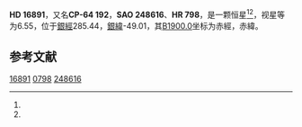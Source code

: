 {{Starbox begin
| name = HD 16891
}}
{{Starbox observe
| epoch = [[J2000.0|J2000.0]]
| constell = {{星座名待查}}<ref name=SIMBAD>{{cite web
 | url=http://simbad.u-strasbg.fr/simbad/sim-id?Ident=HR+798
 | title=Pulsating variable Star
 | publisher=Centre de Données astronomiques de Strasbourg
 | work=SIMBAD
 | accessdate=2012-07-13
 | archive-date=2016-03-17
 | archive-url=https://web.archive.org/web/20160317101824/http://simbad.u-strasbg.fr/simbad/sim-id?Ident=HR+798
 | dead-url=no
 }}</ref><ref name=DATA>{{cite web
 | url=http://vizier.u-strasbg.fr/viz-bin/VizieR-5?-out.add=.&-source=5050&-corr=PK=HR&-out.max=9999&HR=798
 | title=VizieR Detailed Page
 | accessdate=2012-07-13
 | archive-date=2019-02-16
 | archive-url=https://web.archive.org/web/20190216091917/http://vizier.u-strasbg.fr/viz-bin/VizieR-5?-out.add=.&-source=5050&-corr=PK=HR&-out.max=9999&HR=798
 | dead-url=no
 }}</ref>
| 星官 = 
| ra = {{RA|2|39|31.7}}<ref name=SIMBAD /><ref name=DATA />
| dec = {{DEC|-64|16|55}}<ref name=SIMBAD /><ref name=DATA />
| appmag_v = 6.55<ref name=SIMBAD /><ref name=DATA />
}}
{{Starbox character
| class = B8V<ref name=SIMBAD /><ref name=DATA />
| b-v = -0.08<ref name=SIMBAD /><ref name=DATA />
| u-b = -0.24<ref name=SIMBAD /><ref name=DATA />
| r-i = <ref name=SIMBAD /><ref name=DATA />
| variable = 
}}
{{Starbox astrometry
| radial_v = -0.24
| prop_mo_ra = -1
| parallax = 
| p_error = 
}}
{{Starbox catalog
| names =CP-64 192，[[SAO星表|SAO]] 248616，[[HD星表|HD]] 16891，[[HR星表|HR]] 798}}
{{Starbox reference |Simbad=HR+798}}
{{Starbox end}}

'''HD 16891'''，又名'''CP-64 192'''，'''SAO 248616'''、'''HR 798'''，是一颗恒星<ref name=SIMBAD /><ref name=DATA />，视星等为6.55，位于[[銀道座標系|銀經]]285.44，[[銀道座標系|銀緯]]-49.01，其[[B1900.0|B1900.0]]坐标为赤經{{RA|2|37|22.6}}，赤緯{{DEC|-64|-49.01|41}}。

== 参考文献 ==
{{reflist}}

{{star-stub}}

[[Category:HD和HDE天體|16891]]
[[Category:HR天體|0798]]
[[Category:SAO天體|248616]]